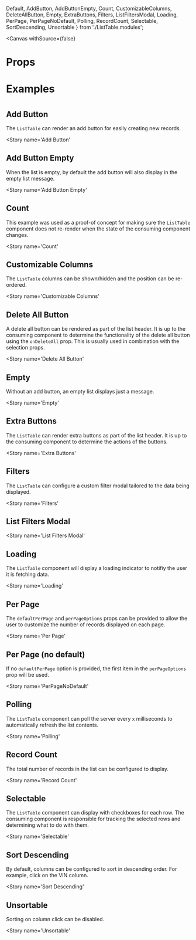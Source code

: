   Default,
  AddButton,
  AddButtonEmpty,
  Count,
  CustomizableColumns,
  DeleteAllButton,
  Empty,
  ExtraButtons,
  Filters,
  ListFiltersModal,
  Loading,
  PerPage,
  PerPageNoDefault,
  Polling,
  RecordCount,
  Selectable,
  SortDescending,
  Unsortable
} from './ListTable.modules';

<Meta
  title='Components/Semantic UI/ListTable'
  component={ListTable}
/>

<DocHeader
  item={ListTable}
/>

<Canvas
  withSource={false}
>
  <Story name='Default'>
    <Default />
  </Story>
</Canvas>

# Props

<PropsTable
  item={ListTable}
/>

# Examples
#

## Add Button
The `ListTable` can render an add button for easily creating new records.

<Story
  name='Add Button'
>
  <AddButton />
</Story>

## Add Button Empty
When the list is empty, by default the add button will also display in the empty list message.

<Story
  name='Add Button Empty'
>
  <AddButtonEmpty />
</Story>

## Count
This example was used as a proof-of concept for making sure the `ListTable` component does not re-render when the state of the consuming component changes.

<Story
  name='Count'
>
  <Count />
</Story>

## Customizable Columns
The `ListTable` columns can be shown/hidden and the position can be re-ordered.

<Story
  name='Customizable Columns'
>
  <CustomizableColumns />
</Story>

## Delete All Button
A delete all button can be rendered as part of the list header. It is up to the consuming component to determine the functionality of the delete all button using the `onDeleteAll` prop. This is usually used in combination with the selection props.

<Story
  name='Delete All Button'
>
  <DeleteAllButton />
</Story>

## Empty
Without an add button, an empty list displays just a message.

<Story
  name='Empty'
>
  <Empty />
</Story>

## Extra Buttons
The `ListTable` can render extra buttons as part of the list header. It is up to the consuming component to determine the actions of the buttons.

<Story
  name='Extra Buttons'
>
  <ExtraButtons />
</Story>

## Filters
The `ListTable` can configure a custom filter modal tailored to the data being displayed.

<Story
  name='Filters'
>
  <Filters />
</Story>

## List Filters Modal

<Story
  name='List Filters Modal'
>
  <ListFiltersModal />
</Story>

## Loading
The `ListTable` component will display a loading indicator to notifiy the user it is fetching data.

<Story
  name='Loading'
>
  <Loading />
</Story>

## Per Page
The `defaultPerPage` and `perPageOptions` props can be provided to allow the user to customize the number of records displayed on each page.

<Story
  name='Per Page'
>
  <PerPage />
</Story>

## Per Page (no default)
If no `defaultPerPage` option is provided, the first item in the `perPageOptions` prop will be used.

<Story
  name='PerPageNoDefault'
>
  <PerPageNoDefault />
</Story>

## Polling
The `ListTable` component can poll the server every `x` milliseconds to automatically refresh the list contents.

<Story
  name='Polling'
>
  <Polling />
</Story>

## Record Count
The total number of records in the list can be configured to display.

<Story
  name='Record Count'
>
  <RecordCount />
</Story>

## Selectable
The `ListTable` component can display with checkboxes for each row. The consuming component is responsible for tracking the selected rows and determining what to do with them.

<Story
  name='Selectable'
>
  <Selectable />
</Story>

## Sort Descending
By default, columns can be configured to sort in descending order. For example, click on the VIN column.

<Story
  name='Sort Descending'
>
  <SortDescending />
</Story>


## Unsortable
Sorting on column click can be disabled.

<Story
  name='Unsortable'
>
  <Unsortable />
</Story>
